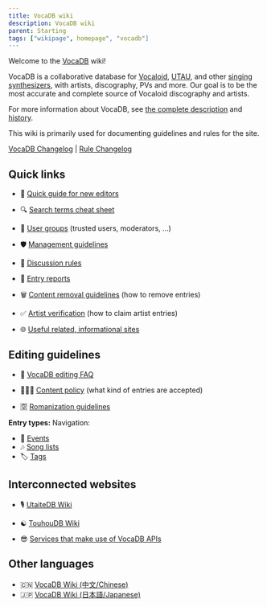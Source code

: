 ---
title: VocaDB wiki
description: VocaDB wiki
parent: Starting
tags: ["wikipage", homepage", "vocadb"]
---


Welcome to the [VocaDB](http://vocadb.net/) wiki!

VocaDB is a collaborative database for [Vocaloid](https://en.wikipedia.org/wiki/Vocaloid), [UTAU](https://en.wikipedia.org/wiki/Utau), and other [singing synthesizers](https://en.wikipedia.org/wiki/Speech_synthesis), with artists, discography, PVs and more. Our goal is to be the most accurate and complete source of Vocaloid discography and artists.

For more information about VocaDB, see [the complete description](/docs/footer/vocadb-what-is-it-for) and [history](/docs/documentation/vocadbs-history).

This wiki is primarily used for documenting guidelines and rules for the site.

[VocaDB Changelog](/docs/documentation/vocadb-changelog) | [Rule Changelog](/docs/pinned/rule-changelog)

## Quick links

* 👶  [Quick guide for new editors](/docs/pinned/quick-guide-for-new-editors)
* 🔍 [Search terms cheat sheet](/docs/documentation/search-terms-cheat-sheet)
* 👥  [User groups](/docs/documentation/user-groups) (trusted users, moderators, ...)
* 🛡️   [Management guidelines](/docs/other-guidelines/management-guidelines)
* 💬  [Discussion rules](/docs/pinned/discussion-rules)

* 🏴 [Entry reports](/docs/pinned/entry-reports)
* 🗑️  [Content removal guidelines](/docs/other-guidelines/content-removal-guidelines) (how to remove entries)
* ✅  [Artist verification](/docs/artists/artist-verification) (how to claim artist entries)

* 🌐  [Useful related, informational sites](/docs/other/useful-related-informational-sites)

## Editing guidelines

* 🧾  [VocaDB editing FAQ](/docs/pinned/vocadb-editing-faq)
* 🕵🏻‍♂️ [Content policy](/docs/other-guidelines/content-policy) (what kind of entries are accepted)

* 🈳 [Romanization guidelines](/docs/other-guidelines/romanization-guidelines)

**Entry types:**
Navigation:

<Navigation />

* 📅 [Events](/docs/secondary-entry-types/events)
* 🎶 [Song lists](/docs/secondary-entry-types/song-lists)
* 🏷️ [Tags](/docs/secondary-entry-types/tags)

## Interconnected websites

* 🎙️ [UtaiteDB Wiki](/tags/utaitedb)
* ☯︎ [TouhouDB Wiki](/tags/touhoudb)

* 😎 [Services that make use of VocaDB APIs](/docs/documentation/services-that-make-use-of-vocadb-apis)

## Other languages

* 🇨🇳 [VocaDB Wiki (中文/Chinese)](/tags/chinese)
* 🇯🇵 [VocaDB Wiki (日本語/Japanese)](/tags/japanese)